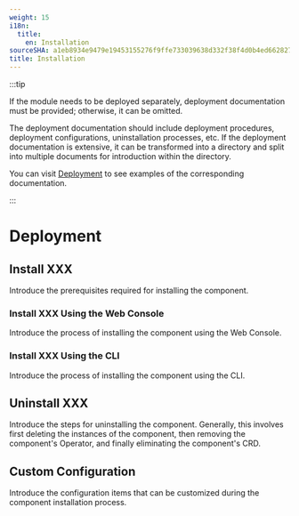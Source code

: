 ```yaml
---
weight: 15
i18n:
  title:
    en: Installation
sourceSHA: a1eb8934e9479e19453155276f9ffe733039638d332f38f4d0b4ed662827991d
title: Installation
---
```


:::tip

If the module needs to be deployed separately, deployment documentation must be provided; otherwise, it can be omitted.

The deployment documentation should include deployment procedures, deployment configurations, uninstallation processes, etc. If the deployment documentation is extensive, it can be transformed into a directory and split into multiple documents for introduction within the directory.

You can visit [Deployment](https://product-doc-guide.alauda.cn/template/installation/example.html) to see examples of the corresponding documentation.

:::

# Deployment

## Install XXX

Introduce the prerequisites required for installing the component.

### Install XXX Using the Web Console

Introduce the process of installing the component using the Web Console.

### Install XXX Using the CLI

Introduce the process of installing the component using the CLI.

## Uninstall XXX

Introduce the steps for uninstalling the component. Generally, this involves first deleting the instances of the component, then removing the component's Operator, and finally eliminating the component's CRD.

## Custom Configuration

Introduce the configuration items that can be customized during the component installation process.
